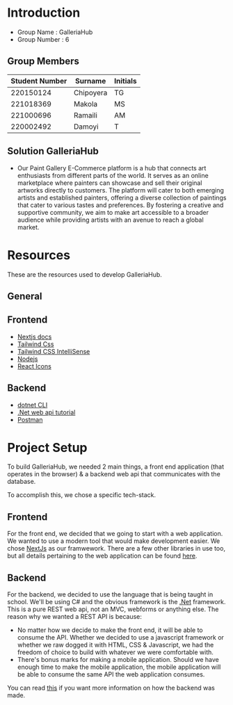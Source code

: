 
# Introduction

- Group Name : GalleriaHub
- Group Number : 6

## Group Members

| Student Number | Surname   | Initials |
| -------------- | --------- | -------- |
| 220150124      | Chipoyera | TG       |
| 221018369      | Makola    | MS       |
| 221000696      | Ramaili   | AM       |
| 220002492      | Damoyi    | T        |

## Solution GalleriaHub

- Our Paint Gallery E-Commerce platform is a hub that connects art enthusiasts from different parts of the world. It serves as an online marketplace where painters can showcase and sell their original artworks directly to customers. The platform will cater to both emerging artists and established painters, offering a diverse collection of paintings that cater to various tastes and preferences. By fostering a creative and supportive community, we aim to make art accessible to a broader audience while providing artists with an avenue to reach a global market.

# Resources

These are the resources used to develop GalleriaHub.

## General

<ResourceCard
  name="VSCode"
  resourceLink="https://code.visualstudio.com/"
  src="/resources/vscode.svg"
  alt="vscode"
  width={100}
  height={100}
/>

<ResourceCard
  name="Git"
  resourceLink="https://git-scm.com/downloads"
  src="/resources/git.svg"
  alt="git"
  width={100}
  height={100}
/>

<ResourceCard
  name="GitHub"
  resourceLink="https://github.com/"
  src="/resources/git.svg"
  alt="github"
  width={100}
  height={100}
/>

<ResourceCard
  name="Prettier"
  resourceLink="https://marketplace.visualstudio.com/items?itemName=esbenp.prettier-vscode"
  src="/resources/prettier.svg"
  alt="prettier"
  width={100}
  height={100}
/>

## Frontend

- [Nextjs docs](https://nextjs.org/)
- [Tailwind Css](https://tailwindcss.com/)
- [Tailwind CSS IntelliSense](https://marketplace.visualstudio.com/items?itemName=bradlc.vscode-tailwindcss)
- [Nodejs](https://nodejs.org/en)
- [React Icons](https://react-icons.github.io/react-icons/)

## Backend

- [dotnet CLI](https://dotnet.microsoft.com/en-us/download)
- [.Net web api tutorial](https://learn.microsoft.com/en-us/training/modules/build-web-api-minimal-api/1-introduction)
- [Postman](https://www.postman.com/)

# Project Setup

To build GalleriaHub, we needed 2 main things, a front end application (that operates in the browser) & a backend web api that communicates with the database.

To accomplish this, we chose a specific tech-stack.

## Frontend

For the front end, we decided that we going to start with a web application. We wanted to use a modern tool that would make development easier. We chose [NextJs](https://nextjs.org/) as our framwework. There are a few other libraries in use too, but all details pertaining to the web application can be found [here](./client/README.md).

## Backend

For the backend, we decided to use the language that is being taught in school. We'll be using C# and the obvious framework is the [.Net](https://dotnet.microsoft.com/) framework. This is a pure REST web api, not an MVC, webforms or anything else. The reason why we wanted a REST API is because:

- No matter how we decide to make the front end, it will be able to consume the API. Whether we decided to use a javascript framework or whether we raw dogged it with HTML, CSS & Javascript, we had the freedom of choice to build with whatever we were comfortable with.
- There's bonus marks for making a mobile application. Should we have enough time to make the mobile application, the mobile application will be able to consume the same API the web application consumes.

You can read [this](./server/README.md) if you want more information on how the backend was made.
